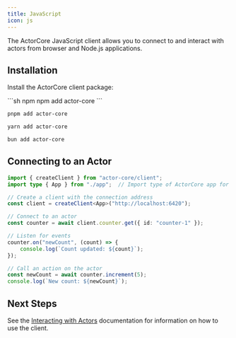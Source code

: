 ```yaml
---
title: JavaScript
icon: js
---
```


The ActorCore JavaScript client allows you to connect to and interact with actors from browser and Node.js applications.

## Installation

Install the ActorCore client package:

<CodeGroup>
```sh npm
npm add actor-core
```

```sh pnpm
pnpm add actor-core
```

```sh yarn
yarn add actor-core
```

```sh bun
bun add actor-core
```
</CodeGroup>

## Connecting to an Actor

```typescript
import { createClient } from "actor-core/client";
import type { App } from "./app";  // Import type of ActorCore app for end-to-end type safety

// Create a client with the connection address
const client = createClient<App>("http://localhost:6420");

// Connect to an actor
const counter = await client.counter.get({ id: "counter-1" });

// Listen for events
counter.on("newCount", (count) => {
	console.log(`Count updated: ${count}`);
});

// Call an action on the actor
const newCount = await counter.increment(5);
console.log(`New count: ${newCount}`);
```

## Next Steps

See the [Interacting with Actors](/concepts/interacting-with-actors) documentation for information on how to use the client.

